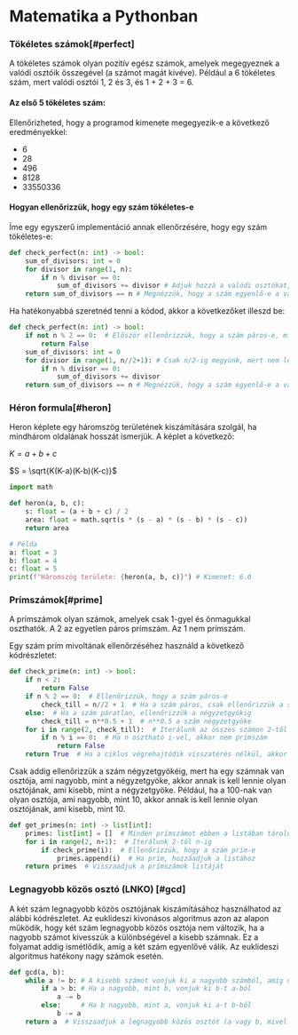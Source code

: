 
# Matematika a Pythonban

<Steps>

### Tökéletes számok[#perfect]

A tökéletes számok olyan pozitív egész számok, amelyek megegyeznek a valódi osztóik összegével (a számot magát kivéve). Például a 6 tökéletes szám, mert valódi osztói 1, 2 és 3, és 1 + 2 + 3 = 6.

#### Az első 5 tökéletes szám:

Ellenőrizheted, hogy a programod kimenete megegyezik-e a következő eredményekkel:

- 6
- 28
- 496
- 8128
- 33550336

#### Hogyan ellenőrizzük, hogy egy szám tökéletes-e

Íme egy egyszerű implementáció annak ellenőrzésére, hogy egy szám tökéletes-e:

```py copy filename="perfect.py" {2}
def check_perfect(n: int) -> bool:
    sum_of_divisors: int = 0
    for divisor in range(1, n):
        if n % divisor == 0:
            sum_of_divisors += divisor # Adjuk hozzá a valódi osztókat, ha a szám osztható velük
    return sum_of_divisors == n # Megnézzük, hogy a szám egyenlő-e a valódi osztók összegével
```

Ha hatékonyabbá szeretnéd tenni a kódod, akkor a következőket illeszd be:

```py copy filename="perfect.py" {2, 5}
def check_perfect(n: int) -> bool:
    if not n % 2 == 0:  # Először ellenőrizzük, hogy a szám páros-e, mivel nincsenek páratlan tökéletes számok
        return False
    sum_of_divisors: int = 0
    for divisor in range(1, n//2+1): # Csak n/2-ig megyünk, mert nem lehet nagyobb osztó ennél
        if n % divisor == 0:
            sum_of_divisors += divisor
    return sum_of_divisors == n # Megnézzük, hogy a szám egyenlő-e a valódi osztók összegével
```

### Héron formula[#heron]

Heron képlete egy háromszög területének kiszámítására szolgál, ha mindhárom oldalának hosszát ismerjük. A képlet a következő:

$K = a+b+c$

$S = \sqrt{K(K-a)(K-b)(K-c)}$

```py
import math

def heron(a, b, c):
    s: float = (a + b + c) / 2
    area: float = math.sqrt(s * (s - a) * (s - b) * (s - c))
    return area

# Példa
a: float = 3
b: float = 4
c: float = 5
print(f"Háromszög területe: {heron(a, b, c)}") # Kimenet: 6.0
```

### Prímszámok[#prime]

A prímszámok olyan számok, amelyek csak 1-gyel és önmagukkal oszthatók. A 2 az egyetlen páros prímszám. Az 1 nem prímszám.

Egy szám prím mivoltának ellenőrzéséhez használd a következő kódrészletet:

```py
def check_prime(n: int) -> bool:
    if n < 2:
        return False
    if n % 2 == 0:  # Ellenőrizzük, hogy a szám páros-e
        check_till = n//2 + 1  # Ha a szám páros, csak ellenőrizzük a számot n/2-ig
    else:  # Ha a szám páratlan, ellenőrizzük a négyzetgyökig
        check_till = n**0.5 + 1  # n**0.5 a szám négyzetgyöke
    for i in range(2, check_till):  # Iterálunk az összes számon 2-től n**0.5 vagy n/2-ig
        if n % i == 0:  # Ha n osztható i-vel, akkor nem prímszám
            return False
    return True  # Ha a ciklus végrehajtódik visszatérés nélkül, akkor a szám prímszám
```

Csak addig ellenőrizzük a szám négyzetgyökéig, mert ha egy számnak van osztója, ami nagyobb, mint a négyzetgyöke, akkor annak is kell lennie olyan osztójának, ami kisebb, mint a négyzetgyöke. Például, ha a 100-nak van olyan osztója, ami nagyobb, mint 10, akkor annak is kell lennie olyan osztójának, ami kisebb, mint 10.

```py copy
def get_primes(n: int) -> list[int]:
    primes: list[int] = []  # Minden prímszámot ebben a listában tárolunk
    for i in range(2, n+1):  # Iterálunk 2-től n-ig
        if check_prime(i):  # Ellenőrizzük, hogy a szám prím-e
            primes.append(i)  # Ha prím, hozzáadjuk a listához
    return primes  # Visszaadjuk a prímszámok listáját
```

### Legnagyobb közös osztó (LNKO) [#gcd]

A két szám legnagyobb közös osztójának kiszámításához használhatod az alábbi kódrészletet.
Az euklideszi kivonásos algoritmus azon az alapon működik, hogy két szám legnagyobb közös osztója nem változik, ha a nagyobb számot kivesszük a különbségével a kisebb számnak. Ez a folyamat addig ismétlődik, amíg a két szám egyenlővé válik. Az euklideszi algoritmus hatékony nagy számok esetén.

```py
def gcd(a, b):
    while a != b: # A kisebb számot vonjuk ki a nagyobb számból, amíg nem lesznek egyenlőek
        if a > b: # Ha a nagyobb, mint b, vonjuk ki b-t a-ból
            a -= b
        else:     # Ha b nagyobb, mint a, vonjuk ki a-t b-ből
            b -= a
    return a  # Visszaadjuk a legnagyobb közös osztót (a vagy b, mivel ebben a pontban egyenlőek lesznek)
```

</Steps>
